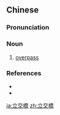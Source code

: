 ==Chinese==
{{zh-forms|s=立交桥|type=21}}

===Pronunciation===
{{zh-pron
|m=lìjiāoqiáo
|c=lap6 gaau1 kiu4,laap6 gaau1 kiu4
|cat=n
}}

===Noun===
{{zh-noun}}

# [[overpass]]

===References===
* {{pedialite|立交橋|lang=zh}}
* {{pedialite|overpass}}

{{zh-cat|Advanced}}

[[ja:立交橋]]
[[zh:立交橋]]